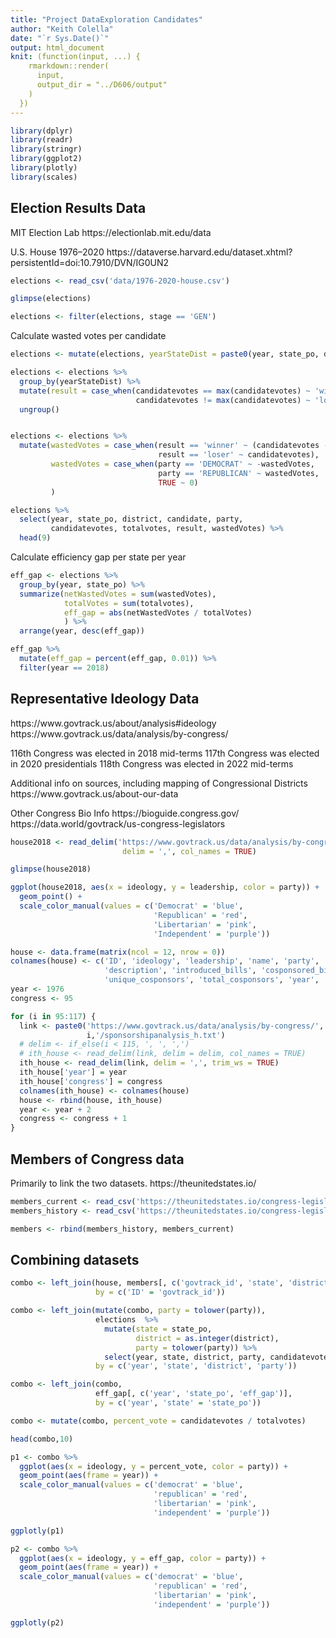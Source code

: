 ```yaml
---
title: "Project DataExploration Candidates"
author: "Keith Colella"
date: "`r Sys.Date()`"
output: html_document
knit: (function(input, ...) {
    rmarkdown::render(
      input,
      output_dir = "../D606/output"
    )
  })
---
```


```r
library(dplyr)
library(readr)
library(stringr)
library(ggplot2)
library(plotly)
library(scales)
```

## Election Results Data

MIT Election Lab
https://electionlab.mit.edu/data

U.S. House 1976–2020
https://dataverse.harvard.edu/dataset.xhtml?persistentId=doi:10.7910/DVN/IG0UN2

```r
elections <- read_csv('data/1976-2020-house.csv')

glimpse(elections)

elections <- filter(elections, stage == 'GEN')
```

Calculate wasted votes per candidate
```r
elections <- mutate(elections, yearStateDist = paste0(year, state_po, district))

elections <- elections %>% 
  group_by(yearStateDist) %>% 
  mutate(result = case_when(candidatevotes == max(candidatevotes) ~ 'winner',
                            candidatevotes != max(candidatevotes) ~ 'loser')) %>%
  ungroup()


elections <- elections %>%
  mutate(wastedVotes = case_when(result == 'winner' ~ (candidatevotes - (totalvotes %/% 2)),
                                 result == 'loser' ~ candidatevotes),
         wastedVotes = case_when(party == 'DEMOCRAT' ~ -wastedVotes,
                                 party == 'REPUBLICAN' ~ wastedVotes,
                                 TRUE ~ 0)
         )

elections %>%
  select(year, state_po, district, candidate, party, 
         candidatevotes, totalvotes, result, wastedVotes) %>%
  head(9)
```

Calculate efficiency gap per state per year
```r
eff_gap <- elections %>%
  group_by(year, state_po) %>%
  summarize(netWastedVotes = sum(wastedVotes),
            totalVotes = sum(totalvotes),
            eff_gap = abs(netWastedVotes / totalVotes)
            ) %>%
  arrange(year, desc(eff_gap))

eff_gap %>% 
  mutate(eff_gap = percent(eff_gap, 0.01)) %>%
  filter(year == 2018)
```


## Representative Ideology Data

https://www.govtrack.us/about/analysis#ideology
https://www.govtrack.us/data/analysis/by-congress/

116th Congress was elected in 2018 mid-terms
117th Congress was elected in 2020 presidentials
118th Congress was elected in 2022 mid-terms

Additional info on sources, including mapping of Congressional Districts
https://www.govtrack.us/about-our-data

Other Congress Bio Info
https://bioguide.congress.gov/
https://data.world/govtrack/us-congress-legislators

```r
house2018 <- read_delim('https://www.govtrack.us/data/analysis/by-congress/116/sponsorshipanalysis_h.txt',
                         delim = ',', col_names = TRUE)

glimpse(house2018)

ggplot(house2018, aes(x = ideology, y = leadership, color = party)) +
  geom_point() + 
  scale_color_manual(values = c('Democrat' = 'blue',
                                'Republican' = 'red',
                                'Libertarian' = 'pink',
                                'Independent' = 'purple'))
```

```r
house <- data.frame(matrix(ncol = 12, nrow = 0))
colnames(house) <- c('ID', 'ideology', 'leadership', 'name', 'party', 
                     'description', 'introduced_bills', 'cosponsored_bills', 
                     'unique_cosponsors', 'total_cosponsors', 'year', 'congress')
year <- 1976
congress <- 95

for (i in 95:117) {
  link <- paste0('https://www.govtrack.us/data/analysis/by-congress/',
                 i,'/sponsorshipanalysis_h.txt')
  # delim <- if_else(i < 115, ', ', ',') 
  # ith_house <- read_delim(link, delim = delim, col_names = TRUE)
  ith_house <- read_delim(link, delim = ',', trim_ws = TRUE)
  ith_house['year'] = year
  ith_house['congress'] = congress
  colnames(ith_house) <- colnames(house)
  house <- rbind(house, ith_house)
  year <- year + 2
  congress <- congress + 1
}
```


## Members of Congress data

Primarily to link the two datasets.
https://theunitedstates.io/

```r
members_current <- read_csv('https://theunitedstates.io/congress-legislators/legislators-current.csv')
members_history <- read_csv('https://theunitedstates.io/congress-legislators/legislators-historical.csv')

members <- rbind(members_history, members_current)
```

## Combining datasets

```r
combo <- left_join(house, members[, c('govtrack_id', 'state', 'district')], 
                   by = c('ID' = 'govtrack_id'))

combo <- left_join(mutate(combo, party = tolower(party)),
                   elections  %>%
                     mutate(state = state_po, 
                            district = as.integer(district), 
                            party = tolower(party)) %>%
                     select(year, state, district, party, candidatevotes, totalvotes),
                   by = c('year', 'state', 'district', 'party'))

combo <- left_join(combo, 
                   eff_gap[, c('year', 'state_po', 'eff_gap')], 
                   by = c('year', 'state' = 'state_po'))

combo <- mutate(combo, percent_vote = candidatevotes / totalvotes)

head(combo,10)
```


```r
p1 <- combo %>%
  ggplot(aes(x = ideology, y = percent_vote, color = party)) + 
  geom_point(aes(frame = year)) + 
  scale_color_manual(values = c('democrat' = 'blue',
                                'republican' = 'red',
                                'libertarian' = 'pink',
                                'independent' = 'purple'))

ggplotly(p1)
```


```r
p2 <- combo %>%
  ggplot(aes(x = ideology, y = eff_gap, color = party)) +
  geom_point(aes(frame = year)) + 
  scale_color_manual(values = c('democrat' = 'blue',
                                'republican' = 'red',
                                'libertarian' = 'pink',
                                'independent' = 'purple'))

ggplotly(p2)
```



